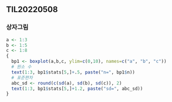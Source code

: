 ## TIL20220508

### 상자그림

```r
a <- 1:3
b <- 1:5
c <- 1:8
{ 
  bp1 <- boxplot(a,b,c, ylim=c(0,10), names=c("a", "b", "c"))
  # 원소 수  
  text(1:3, bp1$stats[5,]+.5, paste("n=", bp1$n)) 
  # 표준편차
  abc_sd <- round(c(sd(a), sd(b), sd(c)), 2)
  text(1:3, bp1$stats[5,]+1.2, paste("sd=", abc_sd)) 
}
```

